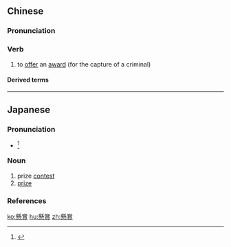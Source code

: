 {{also|悬赏}}
==Chinese==
{{zh-forms|s=悬赏}}

===Pronunciation===
{{zh-pron
|m=xuánshǎng
|c=jyun4 soeng2
|mn=qz,tw,xm:hiân-sióng/zz:hiân-siáng/qz:soân-sióng
|cat=v
}}

===Verb===
{{zh-verb}}

# to [[offer]] an [[award]] (for the capture of a criminal)

====Derived terms====
{{zh-der|重金懸賞}}

----

==Japanese==
{{ja-kanjitab|けん|しょう|yomi=o}}

===Pronunciation===
* {{ja-accent-common|h|け|んしょう}}<ref>{{R:NHK Hatsuon}}</ref>

===Noun===
{{ja-noun|けんしょう}}

# prize [[contest]]
# [[prize]]

===References===
<references/>

[[ko:懸賞]]
[[hu:懸賞]]
[[zh:懸賞]]